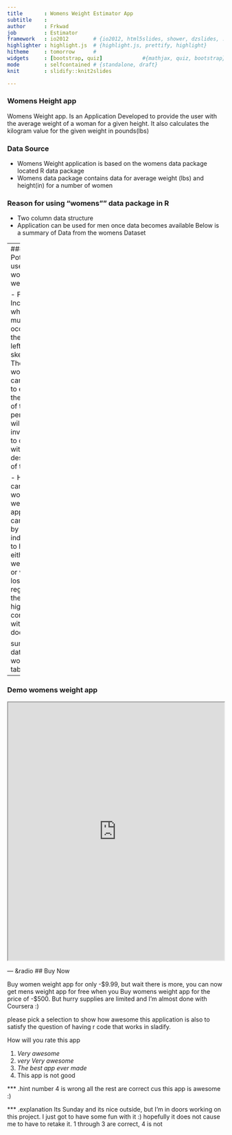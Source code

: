 ```yaml
---
title       : Womens Weight Estimator App
subtitle    : 
author      : Frkwad
job         : Estimator
framework   : io2012        # {io2012, html5slides, shower, dzslides, ...}
highlighter : highlight.js  # {highlight.js, prettify, highlight}
hitheme     : tomorrow      # 
widgets     : [bootstrap, quiz]             #{mathjax, quiz, bootstrap}
mode        : selfcontained # {standalone, draft}
knit        : slidify::knit2slides

---
```

### Womens Height app

Womens Weight app. Is an Application Developed to provide the user with the average weight of a woman for a given height. It also calculates the kilogram value for the given weight in pounds(lbs)

### Data Source
- Womens Weight application is based on the womens data package located R data package
- Womens data package contains data for average weight (lbs) and height(in) for a number of women

### Reason for using "womens"" data package in R
- Two column data structure 
- Application can be used for men once data becomes available
Below is a summary of Data from the womens Dataset




---
### Potential uses of womens weight app.

- Forencis: Incases where a murder has occured and the only clue left is a skeleton
  The womens app can be used to estimate the weight of the dead person. This will allow    the investigators to come up with a description of the dead.
  
- Health care: womens weight appliaction can be used by individuals to help plan either    weight gain or weight loss regiment for their given hight in conjuction with their       doctor

summary data from womens table
```r
summary(women)
```

---
### Demo  womens weight app
<iframe src="https://frkwad.shinyapps.io/shine/" width=100%, height=600></iframe>



--- &radio
## Buy Now 

Buy women weight app for only -$9.99, but wait there is more, you can now get mens weight app for free when you Buy womens weight app for the price of -$500. But hurry supplies are limited and I'm almost done with Coursera :)

please pick a selection to show how awesome this application is also to satisfy the question of having r code that works in sladify. 


How will you rate this app

1. _Very awesome_
2. _very Very awesome_
3. _The best app ever made_
4. This app is not good

*** .hint
number 4 is wrong all the rest are correct cus this app is awesome :)

*** .explanation
Its Sunday and its nice outside, but I'm in doors working on this project. I just got to have some fun with it :) hopefully it does not cause me to have to retake it. 1 through 3 are correct, 4 is not
